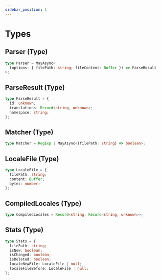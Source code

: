 ```yaml
---
sidebar_position: 1
---
```


# Types

## Parser (Type)

```ts
type Parser = MayAsync<
  (options: { filePath: string; fileContent: Buffer }) => ParseResult
>;
```

## ParseResult (Type)

```ts
type ParseResult = {
  id: unknown;
  translations: Record<string, unknown>;
  namespace: string;
};
```

## Matcher (Type)

```ts
type Matcher = RegExp | MayAsync<(filePath: string) => boolean>;
```

## LocaleFile (Type)

```ts
type LocaleFile = {
  filePath: string;
  content: Buffer;
  bytes: number;
};
```

## CompiledLocales (Type)

```ts
type CompiledLocales = Record<string, Record<string, unknown>>;
```

## Stats (Type)

```ts
type Stats = {
  filePath: string;
  isNew: boolean;
  isChanged: boolean;
  isDeleted: boolean;
  localeNewFile: LocaleFile | null;
  localeFileBefore: LocaleFile | null;
};
```
